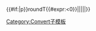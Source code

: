 {{convert/{{#if:{{{4|}}}|s}}{{#if:{{{3|}}}|p}}roundT{{#expr:{{{c}}}<0}}|{{{1}}}|{{{2}}}|{{{3}}}|{{{4}}}|{{{c}}}}}&nbsp;{{{u}}}<noinclude>
[[Category:Convert子模板]]
</noinclude>